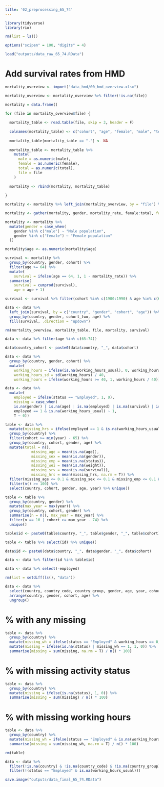 ```yaml
---
title: '02_preprocessing_65_74'
---
```


```r
library(tidyverse)
library(rio)

rm(list = ls())

options("scipen" = 100, "digits" = 4)

load("outputs/data_raw_65_74.RData")

```

# Add survival rates from HMD
```r
mortality_overview <- import("data_hmd/00_hmd_overview.xlsx")

mortality_overview <- mortality_overview %>% filter(!is.na(file))

mortality = data.frame()

for (file in mortality_overview$file) {
  
  mortality_table <- read.table(file, skip = 3, header = F)
  
  colnames(mortality_table) <- c("cohort", "age", "female", "male", "total")
  
  mortality_table[mortality_table == "."] <- NA
  
  mortality_table <- mortality_table %>% 
    mutate(
      male = as.numeric(male),
      female = as.numeric(female),
      total = as.numeric(total),
      file = file
    )
  
  mortality <- rbind(mortality, mortality_table)
  
}

mortality <- mortality %>% left_join(mortality_overview, by = "file") %>% select(country, cohort, age, female, male, total)

mortality <- gather(mortality, gender, mortality_rate, female:total, factor_key = T)

mortality <- mortality %>% 
  mutate(gender = case_when(
    gender %in% c("male") ~ "Male population",
    gender %in% c("female") ~ "Female population"
  ))

mortality$age <- as.numeric(mortality$age)

survival <- mortality %>%
  group_by(country, gender, cohort) %>%
  filter(age >= 64) %>%
  mutate(
    survival = ifelse(age == 64, 1, 1 - mortality_rate)) %>%
  summarise(
    survival = cumprod(survival),
    age = age + 1)

survival <- survival %>% filter(cohort %in% c(1900:1990) & age %in% c(65:74))

data <- data %>% 
  left_join(survival, by = c("country", "gender", "cohort", "age")) %>%
  group_by(country, gender, cohort_two, age) %>%
  fill(survival, .direction = "updown")

rm(mortality_overview, mortality_table, file, mortality, survival)

```

```r
data <- data %>% filter(age %in% c(65:74))

data$country_cohort <- paste0(data$country, "_", data$cohort)

data <- data %>%
  group_by(country, gender, cohort) %>%
  mutate(
    working_hours = ifelse(is.na(working_hours_usual), 0, working_hours_usual),
    working_hours_sd = sd(working_hours) / 40,
    working_hours = ifelse(working_hours >= 40, 1, working_hours / 40))

data <- data %>%
  mutate(
    employed = ifelse(status == "Employed", 1, 0),
    missing = case_when(
    is.na(gender) | is.na(age) | is.na(employed) | is.na(survival) | is.na(education) ~ 1,
    employed == 1 & is.na(working_hours_usual) ~ 1,
    T ~ 0))

```

```r
table <- data %>%
  mutate(missing_hrs = ifelse(employed == 1 & is.na(working_hours_usual), 1, 0)) %>%
  group_by(country) %>%
  filter(cohort >= min(year) - 65) %>%
  group_by(country, cohort, gender, age) %>%
  mutate(total = n(),
            missing_age = mean(is.na(age)),
            missing_sex = mean(is.na(gender)),
            missing_emp = mean(is.na(status)),
            missing_wei = mean(is.na(weight)),
            missing_srv = mean(is.na(survival)),
            missing_hrs = mean(missing_hrs, na.rm = T)) %>%
  filter(missing_age <= 0.1 & missing_sex <= 0.1 & missing_emp <= 0.1 & missing_srv <= 0.1 & missing_hrs <= 0.1 & missing_wei <= 0.1) %>%
  filter(n() >= 100) %>%
  select(country, cohort, gender, age, year) %>% unique()

table <- table %>%
  group_by(country, gender) %>%
  mutate(max_year = max(year)) %>%
  group_by(country, cohort, gender) %>%
  summarise(n = n(), max_year = max_year) %>%
  filter(n == 10 | cohort >= max_year - 74) %>%
  unique()

```

```r
table$id <- paste0(table$country, "_", table$gender, "_", table$cohort)

table <- table %>% select(id) %>% unique()

data$id <- paste0(data$country, "_", data$gender, "_", data$cohort)

data <- data %>% filter(id %in% table$id)

data <- data %>% select(-employed)

rm(list = setdiff(ls(), "data"))

```

```r
data <- data %>% 
  select(country, country_code, country_group, gender, age, year, cohort, cohort_two, status, working_hours, working_hours_usual, survival, weight) %>%
  arrange(country, gender, cohort, age) %>%
  ungroup()

```

# % with any missing
```r
table <- data %>%
  group_by(country) %>%
  mutate(missing_wh = ifelse(status == "Employed" & working_hours == 0, 1, 0)) %>%
  mutate(missing = ifelse(is.na(status) | missing_wh == 1, 1, 0)) %>%
  summarise(missing = sum(missing, na.rm = T) / n() * 100)

```

# % with missing activity status
```r
table <- data %>%
  group_by(country) %>%
  mutate(missing = ifelse(is.na(status), 1, 0)) %>%
  summarise(missing = sum(missing) / n() * 100)

```

# % with missing working hours
```r
table <- data %>%
  group_by(country) %>%
  mutate(missing_wh = ifelse(status == "Employed" & is.na(working_hours_usual), 1, 0)) %>%
  summarise(missing = sum(missing_wh, na.rm = T) / n() * 100)

rm(table)

```

```r
data <- data %>% 
  filter(!is.na(country) & !is.na(country_code) & !is.na(country_group) & !is.na(gender) & !is.na(age) & !is.na(year) & !is.na(cohort) & !is.na(cohort_two) & !is.na(status) & !is.na(survival) & !is.na(weight)) %>%
  filter(!(status == "Employed" & is.na(working_hours_usual)))

save.image("outputs/data_final_65_74.RData")

```

```r

```
